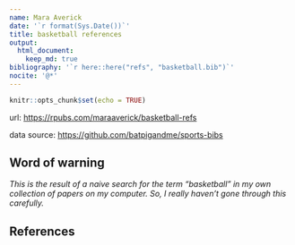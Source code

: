 ```yaml
---
name: Mara Averick
date: '`r format(Sys.Date())`'
title: basketball references
output:
  html_document:
    keep_md: true
bibliography: '`r here::here("refs", "basketball.bib")`'
nocite: '@*'
---
```


```r
knitr::opts_chunk$set(echo = TRUE)
```

url: <https://rpubs.com/maraaverick/basketball-refs>

data source: [https://github.com/batpigandme/sports-bibs](https://github.com/batpigandme/sports-bibs)

## Word of warning

_This is the result of a naive search for the term "basketball" in my own collection of papers on my computer. So, I really haven't gone through this carefully._

## References

\nocite{*}
\bibliographystyle{ieeecr}
